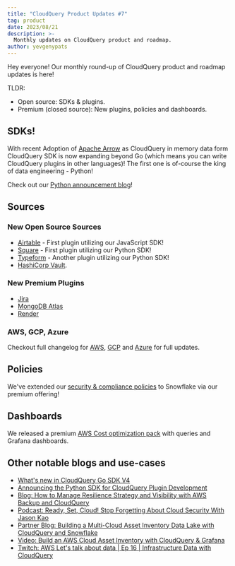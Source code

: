 ```yaml
---
title: "CloudQuery Product Updates #7"
tag: product
date: 2023/08/21
description: >-
  Monthly updates on CloudQuery product and roadmap.
author: yevgenypats
---
```



<BlogHeader/>

Hey everyone! Our monthly round-up of CloudQuery product and roadmap updates is here!

TLDR:

- Open source: SDKs & plugins.
- Premium (closed source): New plugins, policies and dashboards.

## SDKs!

With recent Adoption of [Apache Arrow](https://www.cloudquery.io/blog/adopting-apache-arrow-at-cloudquery) as CloudQuery
in memory data form CloudQuery SDK is now expanding beyond Go (which means you can write CloudQuery plugins in other languages)! The first one is of-course the king of data engineering - Python!

Check out our [Python announcement blog](https://www.cloudquery.io/blog/announcing-cloudquery-python-sdk)!

## Sources

### New Open Source Sources

* [Airtable](https://www.cloudquery.io/docs/plugins/sources/airtable/overview) - First plugin utilizing our JavaScript SDK!
* [Square](https://www.cloudquery.io/docs/plugins/sources/square/overview) - First plugin utilizing our Python SDK!
* [Typeform](https://www.cloudquery.io/docs/plugins/sources/typeform/overview) - Another plugin utilizing our Python SDK!
* [HashiCorp Vault](https://www.cloudquery.io/docs/plugins/sources/hashicorp-vault/overview).

### New Premium Plugins

* [Jira](https://www.cloudquery.io/integrations/jira)
* [MongoDB Atlas](https://www.cloudquery.io/integrations/mongodb-atlas)
* [Render](https://www.cloudquery.io/integrations/render)

### AWS, GCP, Azure

Checkout full changelog for [AWS](https://github.com/cloudquery/cloudquery/blob/97d86a5c282e587420c1abd714bb0218d9c86f5a/plugins/source/aws/CHANGELOG.md),
[GCP](https://github.com/cloudquery/cloudquery/blob/97d86a5c282e587420c1abd714bb0218d9c86f5a/plugins/source/gcp/CHANGELOG.md) and [Azure](https://github.com/cloudquery/cloudquery/blob/97d86a5c282e587420c1abd714bb0218d9c86f5a/plugins/source/azure/CHANGELOG.md)
for full updates.

## Policies

We've extended our [security & compliance policies](https://www.cloudquery.io/docs/core-concepts/policies#premium-policies) to Snowflake via our premium offering!

## Dashboards

We released a premium [AWS Cost optimization pack](https://www.cloudquery.io/docs/core-concepts/policies#aws-cost-optimization-pack) with queries and Grafana dashboards.

## Other notable blogs and use-cases

- [What's new in CloudQuery Go SDK V4](/blog/go-sdk-v4)
- [Announcing the Python SDK for CloudQuery Plugin Development](/blog/announcing-cloudquery-python-sdk)
- [Blog: How to Manage Resilience Strategy and Visibility with AWS Backup and CloudQuery](/how-to-guides/manage-resilience-with-aws-backup)
- [Podcast: Ready, Set, Cloud! Stop Forgetting About Cloud Security With Jason Kao](https://www.readysetcloud.io/podcast/14/)
- [Partner Blog: Building a Multi-Cloud Asset Inventory Data Lake with CloudQuery and Snowflake](https://medium.com/snowflake/building-a-multi-cloud-asset-inventory-data-lake-with-cloudquery-and-snowflake-fcd1b86f1055)
- [Video: Build an AWS Cloud Asset Inventory with CloudQuery & Grafana](https://www.youtube.com/watch?v=H5RpX5z4H40)
- [Twitch: AWS Let's talk about data | Ep 16 | Infrastructure Data with CloudQuery](https://www.twitch.tv/videos/1894215221)




